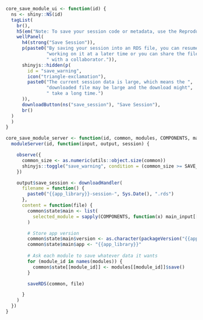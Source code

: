 ```r
core_save_module_ui <- function(id) {
  ns <- shiny::NS(id)
  tagList(
    br(),
    h5(em("Note: To save your session code or metadata, use the Reproduce component")),
    wellPanel(
      h4(strong("Save Session")),
      p(paste0("By saving your session into an RDS file, you can resume ",
               "working on it at a later time or you can share the file",
               " with a collaborator.")),
      shinyjs::hidden(p(
        id = "save_warning",
        icon("triangle-exclamation"),
        paste0("The current session data is large, which means the ",
               "downloaded file may be large and the download might",
               " take a long time.")
      )),
      downloadButton(ns("save_session"), "Save Session"),
      br()
  )
  )
}

core_save_module_server <- function(id, common, modules, COMPONENTS, main_input) {
  moduleServer(id, function(input, output, session) {

    observe({
      common_size <- as.numeric(utils::object.size(common))
      shinyjs::toggle("save_warning", condition = (common_size >= SAVE_SESSION_SIZE_MB_WARNING * MB))
    })

    output$save_session <- downloadHandler(
      filename = function() {
        paste0("{{app_library}}-session-", Sys.Date(), ".rds")
      },
      content = function(file) {
        common$state$main <- list(
          selected_module = sapply(COMPONENTS, function(x) main_input[[glue("{x}Sel")]], simplify = FALSE)
        )

        # Store app version
        common$state$main$version <- as.character(packageVersion("{{app_library}}"))
        common$state$main$app <- "{{app_library}}"
        
        # Ask each module to save whatever data it wants
        for (module_id in names(modules)) {
          common$state[[module_id]] <- modules[[module_id]]$save()
        }

        saveRDS(common, file)

      }
    )
  })
}

```

